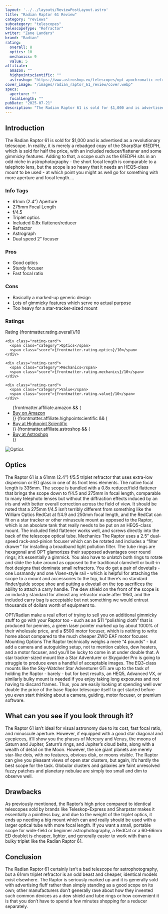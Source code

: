 ```yaml
---
layout: '../../layouts/ReviewPostLayout.astro'
title: "Radian Raptor 61 Review"
category: "reviews"
subcategory: "telescopes"
telescopeType: "Refractor"
writer: "Zane Landers"
brand: "Radian"
rating:
  overall: 8
  optics: 10
  mechanics: 9
  value: 5
affiliate:
  amazon: ""
  highpointscientific: ""
  astroshop: "https://www.astroshop.eu/telescopes/opt-apochromatic-refractor-radian-ap-61-275-raptor-ota/p,68993"
cover_image: "/images/radian_raptor_61_review/cover.webp"
specs:
  aperture: ""
  focalLength: ""
pubDate: "2025-07-21"
description: "The Radian Raptor 61 is sold for $1,000 and is advertised as a revolutionary telescope. In reality, it is merely a rebadged copy of the SharpStar 61EDPH."
---
```


<h2>Introduction</h2>

<p class="highlight">The Radian Raptor 61 is sold for $1,000 and is advertised as a revolutionary telescope. In reality, it is merely a rebadged copy of the SharpStar 61EDPH, which is sold for half the price, with an included reducer/flattener and some gimmicky features. Adding to that, a scope such as the 61EDPH sits in an odd niche in astrophotography - the short focal length is comparable to a telephoto lens, but the scope is so heavy that it needs an HEQ5-class mount to be used - at which point you might as well go for something with more aperture and focal length….</p>
<section class="info-tags">
  <h3>Info Tags</h3>
  <ul>
    <li>61mm (2.4”) Aperture</li>
    <li>275mm Focal Length</li>
    <li>f/4.5</li>
    <li>Triplet optics</li>
    <li>Included 0.8x flattener/reducer</li>
    <li>Refractor</li>
    <li>Astrograph</li>
    <li>Dual speed 2” focuser</li>
  </ul>
</section>

<section class="pros-cons">
  <div class="pros-block">
    <h3>Pros</h3>
    <ul>
        <li>Good optics</li>
        <li>Sturdy focuser</li>
        <li>Fast focal ratio</li>
    </ul>
  </div>
  <div class="cons-block">
    <h3>Cons</h3>
    <ul>
        <li>Basically a marked-up generic design</li>
        <li>Lots of gimmicky features which serve no actual purpose</li>
        <li>Too heavy for a star-tracker-sized mount</li>
    </ul>
  </div>
</section>

<section class="ratings">
  <h3>Ratings</h3>
  <div class="ratings-grid">
    <div class="rating-card">
      <span class="category">Rating</span>
      <span class="score">{frontmatter.rating.overall}/10</span>
    </div>

    <div class="rating-card">
      <span class="category">Optics</span>
      <span class="score">{frontmatter.rating.optics}/10</span>
    </div>

    <div class="rating-card">
      <span class="category">Mechanics</span>
      <span class="score">{frontmatter.rating.mechanics}/10</span>
    </div>

    <div class="rating-card">
      <span class="category">Value</span>
      <span class="score">{frontmatter.rating.value}/10</span>
    </div>
  </div>
</section>
<section class="affiliates">
  <ul>
    {frontmatter.affiliate.amazon && (
      <li><a class="affiliate-link" href={frontmatter.affiliate.amazon}>Buy on Amazon</a></li>
    )}
    {frontmatter.affiliate.highpointscientific && (
      <li><a class="affiliate-link" href={frontmatter.affiliate.highpointscientific}>Buy at Highpoint Scientific</a></li>
    )}
    {frontmatter.affiliate.astroshop && (
      <li><a class="affiliate-link" href={frontmatter.affiliate.astroshop}>Buy at Astroshop</a></li>
    )}
  </ul>
</section>

<img class="post-image" src="/images/radian_raptor_61_review/optics.webp" alt="Optics"></img>
<h2>Optics</h2>

The Raptor 61 is a 61mm (2.4”) f/5.5 triplet refractor that uses extra-low dispersion or ED glass in one of its front lens elements. The native focal length is 335mm. The scope is bundled with a 0.8x reducer/field flattener that brings the scope down to f/4.5 and 275mm in focal length, comparable to many telephoto lenses but without the diffraction effects induced by an iris and with better overall correction across the field of view. It should be noted that a 275mm f/4.5 isn’t terribly different from something like the William Optics RedCat at f/4.9 and 250mm focal length, and the RedCat can fit on a star tracker or other minuscule mount as opposed to the Raptor, which is an absolute tank that really needs to be put on an HEQ5-class mount.
The included field flattener works well, and screws directly into the back of the telescope optical tube.
Mechanics
The Raptor uses a 2.5” dual-speed rack-and-pinion focuser which can be rotated and includes a “filter drawer” for installing a broadband light pollution filter. The tube rings are hexagonal and OPT glamorizes their supposed advantages over round rings; it’s essentially a gimmick. You also have to unlatch both rings to rotate and slide the tube around as opposed to the traditional clamshell or built-in foot designs that dominate small refractors.
You do get a pair of dovetails - one Losmandy and one Vixen-style rail - which is helpful for attaching the scope to a mount and accessories to the top, but there’s no standard finder/guide scope shoe and putting a dovetail on the top sacrifices the ability to attach a carry handle.
The dew shield on the front of the scope is an industry standard for almost any refractor made after 1950, and the included carry bag is acceptable but not something we would entrust thousands of dollars worth of equipment to.
<p>OPT/Radian make a real effort of trying to sell you on additional gimmicky stuff to go with your Raptor too - such as an $11 “polishing cloth” that is produced for pennies, a green laser pointer marked up by about 1000% of their wholesale price, and a $500 motor focuser, which is nothing to write home about compared to the much cheaper ZWO EAF motor focuser. 
Mounting Options
The Raptor technically weighs a mere “4 pounds” - but add a camera and autoguiding setup, not to mention cables, dew heaters, and a motor focuser, and you’ll be lucky to come in at under double that. A star tracker-sized mount like a Star Adventurer or Skyguider Pro is going to struggle to produce even a handful of acceptable images. The EQ3-class mounts like the Sky-Watcher Star Adventurer GTi are up to the task of holding the Raptor - barely - but for best results, an HEQ5, Advanced VX, or similarly bulky mount is needed if you enjoy taking long exposures and not having to discard frames. Thus, you are easily looking at spending well over double the price of the base Raptor telescope itself to get started before you even start thinking about a camera, guiding, motor focuser, or premium software.</p>
<h2>What can you see if you look through it?</h2>

<p>The Raptor 61 isn’t ideal for visual astronomy due to its cost, fast focal ratio, and minuscule aperture. However, if equipped with a good star diagonal and eyepieces, it’ll show you the phases of Mercury and Venus, the moons of Saturn and Jupiter, Saturn’s rings, and Jupiter’s cloud belts, along with a wealth of detail on the Moon. However, the ice giant planets are merely star-like dots, with no features, obvious disk, or moons visible. The Raptor can give you pleasant views of open star clusters, but again, it’s hardly the best scope for the task. Globular clusters and galaxies are faint unresolved fuzzy patches and planetary nebulae are simply too small and dim to observe well.</p>
<h2>Drawbacks</h2>

<p>As previously mentioned, the Raptor’s high price compared to identical telescopes sold by brands like Teleskop-Express and Sharpstar makes it essentially a pointless buy, and due to the weight of the triplet optics, it ends up needing a big mount which can and really should be used with a larger optical tube with more focal length. If you want a small, portable scope for wide-field or beginner astrophotography, a RedCat or a 60-66mm ED doublet is cheaper, lighter, and generally easier to work with than a bulky triplet like the Radian Raptor 61.</p>
<h2>Conclusion</h2>

<p>The Radian Raptor 61 certainly isn’t a bad telescope for astrophotography, but a 61mm triplet refractor is an odd beast and cheaper, identical models exist elsewhere. The Raptor is seriously marked up and it is generally sold with advertising fluff rather than simply standing as a good scope on its own; other manufacturers don’t generally rave about how they invented such common devices as a dew shield and tube rings or how convenient it is that you don’t have to spend a few minutes shopping for a reducer separately.</p>

